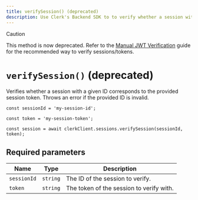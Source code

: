 ```yaml
---
title: verifySession() (deprecated)
description: Use Clerk's Backend SDK to to verify whether a session with a given ID corresponds to the provided session token.
---
```


> [!CAUTION]
> This method is now deprecated. Refer to the [Manual JWT Verification](/docs/backend-requests/handling/manual-jwt) guide for the recommended way to verify sessions/tokens.

# `verifySession()` (deprecated)

Verifies whether a session with a given ID corresponds to the provided session token. Throws an error if the provided ID is invalid.

```tsx {{ prettier: false }}
const sessionId = 'my-session-id';

const token = 'my-session-token';

const session = await clerkClient.sessions.verifySession(sessionId, token);
```

## Required parameters

| Name | Type | Description |
| - | - | - |
| `sessionId` | `string` | The ID of the session to verify. |
| `token` | `string` | The token of the session to verify with. |
